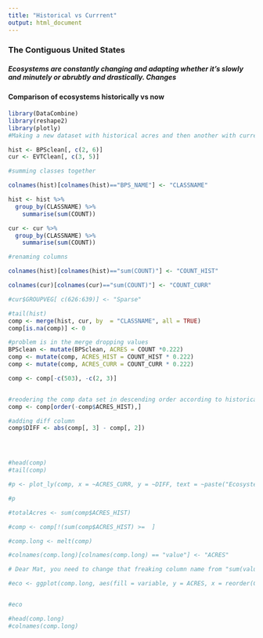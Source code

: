 ```yaml
---
title: "Historical vs Currrent"
output: html_document
---
```


### The Contiguous United States

##### Ecosystems are constantly changing and adapting whether it's slowly and minutely or abrubtly and drastically. Changes  


#### Comparison of ecosystems historically vs now

```r
library(DataCombine)
library(reshape2)
library(plotly)
#Making a new dataset with historical acres and then another with current

hist <- BPSclean[, c(2, 6)]
cur <- EVTClean[, c(3, 5)]

#summing classes together

colnames(hist)[colnames(hist)=="BPS_NAME"] <- "CLASSNAME"

hist <- hist %>%
  group_by(CLASSNAME) %>%
    summarise(sum(COUNT))

cur <- cur %>%
  group_by(CLASSNAME) %>%
    summarise(sum(COUNT))

#renaming columns

colnames(hist)[colnames(hist)=="sum(COUNT)"] <- "COUNT_HIST"

colnames(cur)[colnames(cur)=="sum(COUNT)"] <- "COUNT_CURR"

#cur$GROUPVEG[ c(626:639)] <- "Sparse"

#tail(hist)
comp <- merge(hist, cur, by  = "CLASSNAME", all = TRUE)
comp[is.na(comp)] <- 0

#problem is in the merge dropping values
BPSclean <- mutate(BPSclean, ACRES = COUNT *0.222)
comp <- mutate(comp, ACRES_HIST = COUNT_HIST * 0.222)
comp <- mutate(comp, ACRES_CURR = COUNT_CURR * 0.222)

comp <- comp[-c(503), -c(2, 3)]


#reodering the comp data set in descending order according to historical acres
comp <- comp[order(-comp$ACRES_HIST),]

#adding diff column
comp$DIFF <- abs(comp[, 3] - comp[, 2])




#head(comp)
#tail(comp)

#p <- plot_ly(comp, x = ~ACRES_CURR, y = ~DIFF, text = ~paste("Ecosystem: ", CLASSNAME, "<br> Historical Acres: ", ACRES_HIST))

#p

#totalAcres <- sum(comp$ACRES_HIST)

#comp <- comp[!(sum(comp$ACRES_HIST) >=  ]

#comp.long <- melt(comp)

#colnames(comp.long)[colnames(comp.long) == "value"] <- "ACRES"

# Dear Mat, you need to change that freaking column name from "sum(value)" to something more better.  Is "comp.long" the change?

#eco <- ggplot(comp.long, aes(fill = variable, y = ACRES, x = reorder(CLASSNAME, ACRES, function(x){sum(x)}))) + geom_bar(position = "dodge", stat="identity") + coord_flip() + xlab("Ecosystem")


#eco

```

```r
#head(comp.long)
#colnames(comp.long)
```

